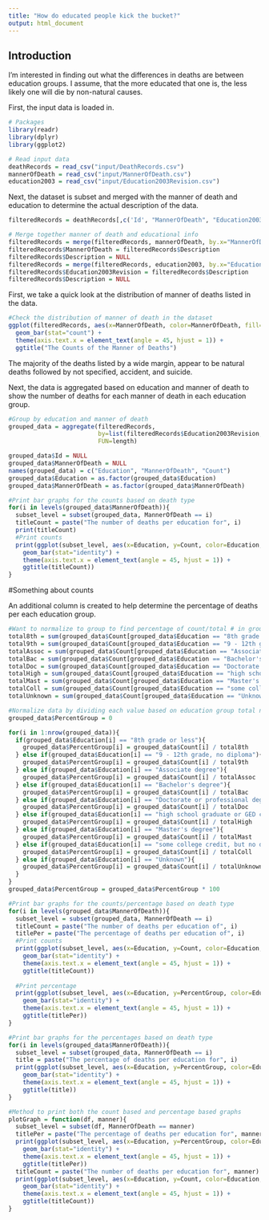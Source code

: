 ```yaml
---
title: "How do educated people kick the bucket?"
output: html_document
---
```


## Introduction

I'm interested in finding out what the differences in deaths are between education groups. I assume, that the more educated that one is, the less likely one will die by non-natural causes. 

First, the input data is loaded in.

```r
# Packages
library(readr)
library(dplyr)
library(ggplot2)

# Read input data
deathRecords = read_csv("input/DeathRecords.csv")
mannerOfDeath = read_csv("input/MannerOfDeath.csv")
education2003 = read_csv("input/Education2003Revision.csv")
```

Next, the dataset is subset and merged with the manner of death and education to determine the actual description of the data.

```r
filteredRecords = deathRecords[,c('Id', "MannerOfDeath", "Education2003Revision")]

# Merge together manner of death and educational info
filteredRecords = merge(filteredRecords, mannerOfDeath, by.x="MannerOfDeath", by.y="Code")
filteredRecords$MannerOfDeath = filteredRecords$Description
filteredRecords$Description = NULL
filteredRecords = merge(filteredRecords, education2003, by.x="Education2003Revision", by.y="Code")
filteredRecords$Education2003Revision = filteredRecords$Description
filteredRecords$Description = NULL
```

First, we take a quick look at the distribution of manner of deaths listed in the data.

```r
#Check the distribution of manner of death in the dataset
ggplot(filteredRecords, aes(x=MannerOfDeath, color=MannerOfDeath, fill=MannerOfDeath)) + 
  geom_bar(stat="count") + 
  theme(axis.text.x = element_text(angle = 45, hjust = 1)) +
  ggtitle("The Counts of the Manner of Deaths")
```

The majority of the deaths listed by a wide margin, appear to be natural deaths followed by not specified, accident, and suicide. 

Next, the data is aggregated based on education and manner of death to show the number of deaths for each manner of death in each education group.

```r
#Group by education and manner of death
grouped_data = aggregate(filteredRecords, 
                         by=list(filteredRecords$Education2003Revision, filteredRecords$MannerOfDeath),
                         FUN=length)

grouped_data$Id = NULL
grouped_data$MannerOfDeath = NULL
names(grouped_data) = c("Education", "MannerOfDeath", "Count")
grouped_data$Education = as.factor(grouped_data$Education)
grouped_data$MannerOfDeath = as.factor(grouped_data$MannerOfDeath)

```

```r
#Print bar graphs for the counts based on death type
for(i in levels(grouped_data$MannerOfDeath)){
  subset_level = subset(grouped_data, MannerOfDeath == i)
  titleCount = paste("The number of deaths per education for", i)
  print(titleCount)
  #Print counts
  print(ggplot(subset_level, aes(x=Education, y=Count, color=Education, fill=Education)) + 
    geom_bar(stat="identity") +
    theme(axis.text.x = element_text(angle = 45, hjust = 1)) +
    ggtitle(titleCount))
}
```


#Something about counts


An additional column is created to help determine the percentage of deaths per each education group.

```r
#Want to normalize to group to find percentage of count/total # in group
total8th = sum(grouped_data$Count[grouped_data$Education == "8th grade or less"])
total9th = sum(grouped_data$Count[grouped_data$Education == "9 - 12th grade, no diploma"])
totalAssoc = sum(grouped_data$Count[grouped_data$Education == "Associate degree"])
totalBac = sum(grouped_data$Count[grouped_data$Education == "Bachelor's degree"])
totalDoc = sum(grouped_data$Count[grouped_data$Education == "Doctorate or professional degree"])
totalHigh = sum(grouped_data$Count[grouped_data$Education == "high school graduate or GED completed"])
totalMast = sum(grouped_data$Count[grouped_data$Education == "Master's degree"])
totalColl = sum(grouped_data$Count[grouped_data$Education == "some college credit, but no degree"])
totalUnknown = sum(grouped_data$Count[grouped_data$Education == "Unknown"])

#Normalize data by dividing each value based on education group total numbers
grouped_data$PercentGroup = 0

for(i in 1:nrow(grouped_data)){
  if(grouped_data$Education[i] == "8th grade or less"){
    grouped_data$PercentGroup[i] = grouped_data$Count[i] / total8th
  } else if(grouped_data$Education[i] == "9 - 12th grade, no diploma"){
    grouped_data$PercentGroup[i] = grouped_data$Count[i] / total9th
  } else if(grouped_data$Education[i] == "Associate degree"){
    grouped_data$PercentGroup[i] = grouped_data$Count[i] / totalAssoc
  } else if(grouped_data$Education[i] == "Bachelor's degree"){
    grouped_data$PercentGroup[i] = grouped_data$Count[i] / totalBac
  } else if(grouped_data$Education[i] == "Doctorate or professional degree"){
    grouped_data$PercentGroup[i] = grouped_data$Count[i] / totalDoc
  } else if(grouped_data$Education[i] == "high school graduate or GED completed"){
    grouped_data$PercentGroup[i] = grouped_data$Count[i] / totalHigh
  } else if(grouped_data$Education[i] == "Master's degree"){
    grouped_data$PercentGroup[i] = grouped_data$Count[i] / totalMast
  } else if(grouped_data$Education[i] == "some college credit, but no degree"){
    grouped_data$PercentGroup[i] = grouped_data$Count[i] / totalColl
  } else if(grouped_data$Education[i] == "Unknown"){
    grouped_data$PercentGroup[i] = grouped_data$Count[i] / totalUnknown
  }
}
grouped_data$PercentGroup = grouped_data$PercentGroup * 100
```

```r
#Print bar graphs for the counts/percentage based on death type
for(i in levels(grouped_data$MannerOfDeath)){
  subset_level = subset(grouped_data, MannerOfDeath == i)
  titleCount = paste("The number of deaths per education of", i)
  titlePer = paste("The percentage of deaths per education of", i)
  #Print counts
  print(ggplot(subset_level, aes(x=Education, y=Count, color=Education, fill=Education)) + 
    geom_bar(stat="identity") +
    theme(axis.text.x = element_text(angle = 45, hjust = 1)) +
    ggtitle(titleCount))
  
  #Print percentage
  print(ggplot(subset_level, aes(x=Education, y=PercentGroup, color=Education, fill=Education)) + 
    geom_bar(stat="identity") +
    theme(axis.text.x = element_text(angle = 45, hjust = 1)) +
    ggtitle(titlePer))
}
```


```r
#Print bar graphs for the percentages based on death type
for(i in levels(grouped_data$MannerOfDeath)){
  subset_level = subset(grouped_data, MannerOfDeath == i)
  title = paste("The percentage of deaths per education for", i)
  print(ggplot(subset_level, aes(x=Education, y=PercentGroup, color=Education, fill=Education)) + 
    geom_bar(stat="identity") +
    theme(axis.text.x = element_text(angle = 45, hjust = 1)) +
    ggtitle(title))
}
```

```r
#Method to print both the count based and percentage based graphs
plotGraph = function(df, manner){
  subset_level = subset(df, MannerOfDeath == manner)
  titlePer = paste("The percentage of deaths per education for", manner)
  print(ggplot(subset_level, aes(x=Education, y=PercentGroup, color=Education, fill=Education)) + 
    geom_bar(stat="identity") +
    theme(axis.text.x = element_text(angle = 45, hjust = 1)) +
    ggtitle(titlePer))
  titleCount = paste("The number of deaths per education for", manner)
  print(ggplot(subset_level, aes(x=Education, y=Count, color=Education, fill=Education)) + 
    geom_bar(stat="identity") +
    theme(axis.text.x = element_text(angle = 45, hjust = 1)) +
    ggtitle(titleCount))
}
```